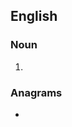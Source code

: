 {{also|Sultanates}}
==English==

===Noun===
{{head|en|noun plural form}}

# {{plural of|sultanate|lang=en}}

===Anagrams===
* {{anagrams|en|tantaluses}}